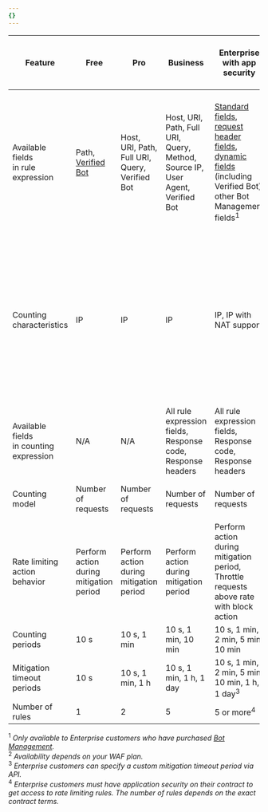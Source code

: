 ```yaml
---
{}
---
```


| Feature                                     | Free                                                                                                     | Pro                                            | Business                                                                      | Enterprise with app security                                                                                                                                                                                                                                                                              | Enterprise with Advanced Rate Limiting                                                                                                                                                                                                                                                                                                                                                                 |
| ------------------------------------------- | -------------------------------------------------------------------------------------------------------- | ---------------------------------------------- | ----------------------------------------------------------------------------- | --------------------------------------------------------------------------------------------------------------------------------------------------------------------------------------------------------------------------------------------------------------------------------------------------------- | ------------------------------------------------------------------------------------------------------------------------------------------------------------------------------------------------------------------------------------------------------------------------------------------------------------------------------------------------------------------------------------------------------ |
| Available fields<br/>in rule expression     | Path, [Verified Bot](/ruleset-engine/rules-language/fields/dynamic-fields/#cfbot_managementverified_bot) | Host, URI, Path, Full URI, Query, Verified Bot | Host, URI, Path, Full URI, Query, Method, Source IP, User Agent, Verified Bot | [Standard fields](/ruleset-engine/rules-language/fields/standard-fields/), [request header fields](/ruleset-engine/rules-language/fields/http-request-header/), [dynamic fields](/ruleset-engine/rules-language/fields/dynamic-fields/) (including Verified Bot), other Bot Management fields<sup>1</sup> | [Standard fields](/ruleset-engine/rules-language/fields/standard-fields/), [request header fields](/ruleset-engine/rules-language/fields/http-request-header/), [dynamic fields](/ruleset-engine/rules-language/fields/dynamic-fields/) (including Verified Bot), other Bot Management fields<sup>1</sup>, [request body fields](/ruleset-engine/rules-language/fields/http-request-body/)<sup>2</sup> |
| Counting characteristics                    | IP                                                                                                       | IP                                             | IP                                                                            | IP, IP with NAT support                                                                                                                                                                                                                                                                                   | IP, IP with NAT support, Query, Host, Headers, Cookie, ASN, Country, Path, JA3/JA4 Fingerprint<sup>1</sup>, JSON field value<sup>2</sup>, Body<sup>2</sup>, Form input value<sup>2</sup>, Custom                                                                                                                                                                                                       |
| Available fields<br/>in counting expression | N/A                                                                                                      | N/A                                            | All rule expression fields, Response code, Response headers                   | All rule expression fields, Response code, Response headers                                                                                                                                                                                                                                               | All rule expression fields, Response code, Response headers                                                                                                                                                                                                                                                                                                                                            |
| Counting model                              | Number of requests                                                                                       | Number of requests                             | Number of requests                                                            | Number of requests                                                                                                                                                                                                                                                                                        | Number of requests,<br/>[complexity score](/waf/rate-limiting-rules/request-rate/#complexity-based-rate-limiting)                                                                                                                                                                                                                                                                                      |
| Rate limiting<br/>action behavior           | Perform action during mitigation period                                                                  | Perform action during mitigation period        | Perform action during mitigation period                                       | Perform action during mitigation period,<br/>Throttle requests above rate with block action                                                                                                                                                                                                               | Perform action during mitigation period,<br/>Throttle requests above rate with block action                                                                                                                                                                                                                                                                                                            |
| Counting periods                            | 10 s                                                                                                     | 10 s, 1 min                                    | 10 s, 1 min, 10 min                                                           | 10 s, 1 min, 2 min, 5 min, 10 min                                                                                                                                                                                                                                                                         | 10 s, 1 min, 2 min, 5 min, 10 min, 1 h                                                                                                                                                                                                                                                                                                                                                                 |
| Mitigation timeout periods                  | 10 s                                                                                                     | 10 s, 1 min, 1 h                               | 10 s, 1 min, 1 h, 1 day                                                       | 10 s, 1 min, 2 min, 5 min, 10 min, 1 h, 1 day<sup>3</sup>                                                                                                                                                                                                                                                 | 10 s, 1 min, 2 min, 5 min, 10 min, 1 h, 1 day<sup>3</sup>                                                                                                                                                                                                                                                                                                                                              |
| Number of rules                             | 1                                                                                                        | 2                                              | 5                                                                             | 5 or more<sup>4</sup>                                                                                                                                                                                                                                                                                     | 100                                                                                                                                                                                                                                                                                                                                                                                                    |

<sup>1</sup> *Only available to Enterprise customers who have purchased [Bot
Management](/bots/plans/bm-subscription/).*
<br /> <sup>2</sup> *Availability depends on your WAF plan.*
<br /> <sup>3</sup> *Enterprise customers can specify a custom mitigation
timeout period via API.*
<br /> <sup>4</sup> *Enterprise customers must have application security on
their contract to get access to rate limiting rules. The number of rules depends
on the exact contract terms.*
